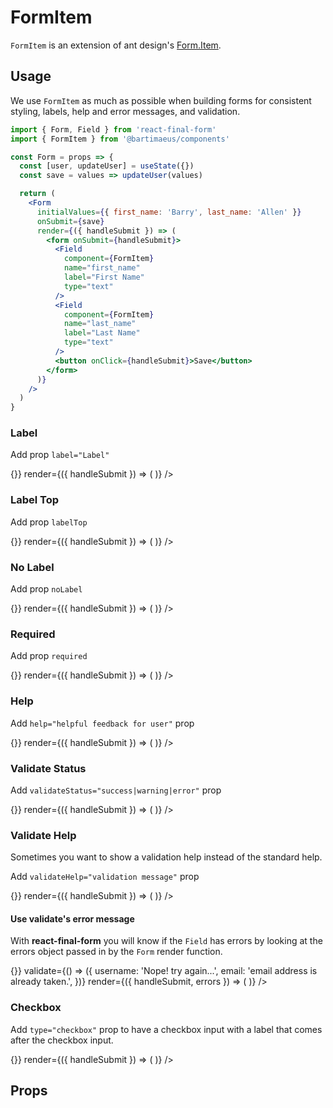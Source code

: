 

<Meta title="Form Helpers|FormItem" component={FormItem} />

# FormItem

`FormItem` is an extension of ant design's [Form.Item](https://ant.design/components/form/#Form-Item-Component).

## Usage

We use `FormItem` as much as possible when building forms for consistent styling, labels, help and error messages, and validation.

```jsx
import { Form, Field } from 'react-final-form'
import { FormItem } from '@bartimaeus/components'

const Form = props => {
  const [user, updateUser] = useState({})
  const save = values => updateUser(values)

  return (
    <Form
      initialValues={{ first_name: 'Barry', last_name: 'Allen' }}
      onSubmit={save}
      render={({ handleSubmit }) => (
        <form onSubmit={handleSubmit}>
          <Field
            component={FormItem}
            name="first_name"
            label="First Name"
            type="text"
          />
          <Field
            component={FormItem}
            name="last_name"
            label="Last Name"
            type="text"
          />
          <button onClick={handleSubmit}>Save</button>
        </form>
      )}
    />
  )
}
```

### Label

Add prop `label="Label"`

<Preview>
  <Story name="Label">
    <Suspense fallback={null}>
      <Form
        initialValues={initialValues}
        onSubmit={() => {}}
        render={({ handleSubmit }) => (
          <form onSubmit={handleSubmit}>
            <Field
              component={FormItem}
              name="first_name"
              label="First Name"
              type="text"
            />
            <Field
              component={FormItem}
              name="last_name"
              label="Last Name"
              type="text"
            />
          </form>
        )}
      />
    </Suspense>
  </Story>
</Preview>

### Label Top

Add prop `labelTop`

<Preview>
  <Story name="Label Top">
    <Suspense fallback={null}>
      <Form
        initialValues={initialValues}
        onSubmit={() => {}}
        render={({ handleSubmit }) => (
          <form onSubmit={handleSubmit}>
            <Field
              component={FormItem}
              name="first_name"
              label="First Name"
              labelTop
              type="text"
            />
            <Field
              component={FormItem}
              name="last_name"
              label="Last Name"
              labelTop
              type="text"
            />
          </form>
        )}
      />
    </Suspense>
  </Story>
</Preview>

### No Label

Add prop `noLabel`

<Preview>
  <Story name="No Label">
    <Suspense fallback={null}>
      <Form
        initialValues={initialValues}
        onSubmit={() => {}}
        render={({ handleSubmit }) => (
          <form onSubmit={handleSubmit}>
            <Field component={FormItem} name="first_name" noLabel type="text" />
            <Field component={FormItem} name="last_name" noLabel type="text" />
          </form>
        )}
      />
    </Suspense>
  </Story>
</Preview>

### Required

Add prop `required`

<Preview>
  <Story name="Required">
    <Suspense fallback={null}>
      <Form
        onSubmit={() => {}}
        render={({ handleSubmit }) => (
          <form onSubmit={handleSubmit}>
            <Field
              component={FormItem}
              name="first_name"
              label="First Name"
              required
              type="text"
            />
            <Field
              component={FormItem}
              name="last_name"
              label="Last Name"
              type="text"
            />
          </form>
        )}
      />
    </Suspense>
  </Story>
</Preview>

### Help

Add `help="helpful feedback for user"` prop

<Preview>
  <Story name="Help">
    <Suspense fallback={null}>
      <Form
        onSubmit={() => {}}
        render={({ handleSubmit }) => (
          <form onSubmit={handleSubmit}>
            <Field
              component={FormItem}
              name="phone"
              label="Phone"
              help="phone number including area code"
              type="phone"
            />
          </form>
        )}
      />
    </Suspense>
  </Story>
</Preview>

### Validate Status

Add `validateStatus="success|warning|error"` prop

<Preview>
  <Story name="Validate Status">
    <Suspense fallback={null}>
      <Form
        initialValues={{ username: 'flash' }}
        onSubmit={() => {}}
        render={({ handleSubmit }) => (
          <form onSubmit={handleSubmit}>
            <Field
              component={FormItem}
              name="username"
              label="Username"
              type="text"
              validateStatus="success"
            />
            <Field
              component={FormItem}
              name="phone"
              label="Phone"
              help="10-digit phone number"
              type="phone"
              validateStatus="warning"
            />
            <Field
              component={FormItem}
              name="email"
              label="Email Address"
              help="preferred email address"
              type="email"
              validateStatus="error"
            />
          </form>
        )}
      />
    </Suspense>
  </Story>
</Preview>

### Validate Help

Sometimes you want to show a validation help instead of the standard help.

Add `validateHelp="validation message"` prop

<Preview>
  <Story name="Validate Help">
    <Suspense fallback={null}>
      <Form
        initialValues={{ username: 'flash' }}
        onSubmit={() => {}}
        render={({ handleSubmit }) => (
          <form onSubmit={handleSubmit}>
            <Field
              component={FormItem}
              name="username"
              label="Username"
              type="text"
              validateHelp="Username is already taken"
              validateStatus="warning"
            />
            <Field
              component={FormItem}
              name="email"
              label="Email Address"
              help="preferred email address"
              type="email"
              validateHelp="Email address is required"
              validateStatus="error"
            />
          </form>
        )}
      />
    </Suspense>
  </Story>
</Preview>

#### Use validate's error message

With **react-final-form** you will know if the `Field` has errors by looking at the errors object passed in by the `Form` render function.

<Preview>
  <Story name="Validate Help: error message">
    <Suspense fallback={null}>
      <Form
        initialValues={{
          username: 'fastestmanalive',
          email: 'speedster@barryallen.com',
        }}
        onSubmit={() => {}}
        validate={() => ({
          username: 'Nope! try again...',
          email: 'email address is already taken.',
        })}
        render={({ handleSubmit, errors }) => (
          <form onSubmit={handleSubmit}>
            <Field
              component={FormItem}
              name="username"
              label="Username"
              type="text"
              validateHelp="Username is already taken"
              validateStatus="warning"
              validateHelp={!isEmpty(errors.username) && errors.username}
              validateStatus={!isEmpty(errors.username) && 'warning'}
            />
            <Field
              component={FormItem}
              name="email"
              label="Email Address"
              help="preferred email address"
              type="email"
              validateHelp={!isEmpty(errors.email) && errors.email}
              validateStatus={!isEmpty(errors.email) && 'error'}
            />
          </form>
        )}
      />
    </Suspense>
  </Story>
</Preview>

### Checkbox

Add `type="checkbox"` prop to have a checkbox input with a label that comes after the checkbox input.

<Preview>
  <Story name="Checkbox">
    <Suspense fallback={null}>
      <Form
        onSubmit={() => {}}
        render={({ handleSubmit }) => (
          <form onSubmit={handleSubmit}>
            <Field
              component={FormItem}
              name="agree"
              label="I agree to terms and service"
              type="checkbox"
            />
          </form>
        )}
      />
    </Suspense>
  </Story>
</Preview>

## Props

<Props of={FormItem} />
